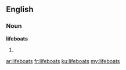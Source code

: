 ==English==

===Noun===
'''lifeboats'''

# {{plural of|[[lifeboat]]}}

[[ar:lifeboats]]
[[fr:lifeboats]]
[[ku:lifeboats]]
[[my:lifeboats]]
